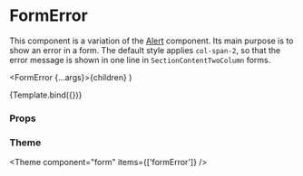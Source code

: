 
<Meta title="Components/Form/FormError" component={FormError} />

# FormError

This component is a variation of the [Alert](/docs/components-alert-alert--default-story) component.
Its main purpose is to show an error in a form. The default style applies `col-span-2`, so that the error message is shown in one line in `SectionContentTwoColumn` forms.

  <FormError {...args}>{children}</FormError>
)

<Canvas>
  <Story name="Default" args={{ children: 'Critical Message.' }}>
    {Template.bind({})}
  </Story>
</Canvas>

### Props

<ArgsTable story="Default" />

### Theme

<Theme component="form" items={['formError']} />

